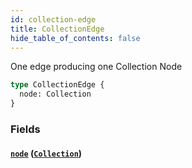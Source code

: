 ```yaml
---
id: collection-edge
title: CollectionEdge
hide_table_of_contents: false
---
```



One edge producing one Collection Node

```graphql
type CollectionEdge {
  node: Collection
}
```


### Fields

#### [`node`](#) ([`Collection`](/developers/demandhq-apis/demand-api/graphql/reference/objects/collection))






